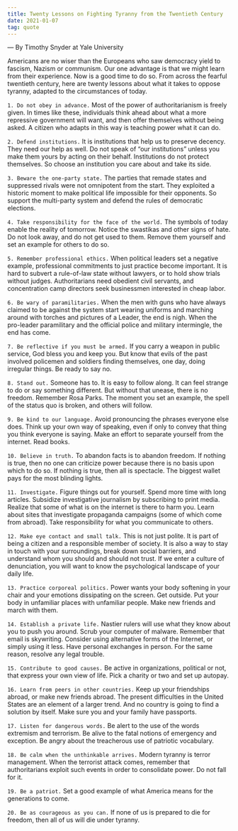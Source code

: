 ```yaml
---
title: Twenty Lessons on Fighting Tyranny from the Twentieth Century
date: 2021-01-07
tag: quote
---
```


— By Timothy Snyder at Yale University

Americans are no wiser than the Europeans who saw democracy yield to fascism, Nazism or communism. Our one advantage is
that we might learn from their experience. Now is a good time to do so. From across the fearful twentieth century, here
are twenty lessons about what it takes to oppose tyranny, adapted to the circumstances of today.

`1. Do not obey in advance.` Most of the power of authoritarianism is freely given. In times like these, individuals
think ahead about what a more repressive government will want, and then offer themselves without being asked. A citizen
who adapts in this way is teaching power what it can do.

`2. Defend institutions.` It is institutions that help us to preserve decency. They need our help as well. Do not speak
of “our institutions” unless you make them yours by acting on their behalf. Institutions do not protect themselves. So
choose an institution you care about and take its side.

`3. Beware the one-party state.` The parties that remade states and suppressed rivals were not omnipotent from the
start. They exploited a historic moment to make political life impossible for their opponents. So support the
multi-party system and defend the rules of democratic elections.

`4. Take responsibility for the face of the world.` The symbols of today enable the reality of tomorrow. Notice the
swastikas and other signs of hate. Do not look away, and do not get used to them. Remove them yourself and set an
example for others to do so.

`5. Remember professional ethics.` When political leaders set a negative example, professional commitments to just
practice become important. It is hard to subvert a rule-of-law state without lawyers, or to hold show trials without
judges. Authoritarians need obedient civil servants, and concentration camp directors seek businessmen interested in
cheap labor.

`6. Be wary of paramilitaries.` When the men with guns who have always claimed to be against the system start wearing
uniforms and marching around with torches and pictures of a Leader, the end is nigh. When the pro-leader paramilitary
and the official police and military intermingle, the end has come.

`7. Be reflective if you must be armed.` If you carry a weapon in public service, God bless you and keep you. But know
that evils of the past involved policemen and soldiers finding themselves, one day, doing irregular things. Be ready to
say no.

`8. Stand out.` Someone has to. It is easy to follow along. It can feel strange to do or say something different. But
without that unease, there is no freedom. Remember Rosa Parks. The moment you set an example, the spell of the status
quo is broken, and others will follow.

`9. Be kind to our language.` Avoid pronouncing the phrases everyone else does. Think up your own way of speaking, even
if only to convey that thing you think everyone is saying. Make an effort to separate yourself from the internet. Read
books.

`10. Believe in truth.` To abandon facts is to abandon freedom. If nothing is true, then no one can criticize power
because there is no basis upon which to do so. If nothing is true, then all is spectacle. The biggest wallet pays for
the most blinding lights.

`11. Investigate.` Figure things out for yourself. Spend more time with long articles. Subsidize investigative
journalism by subscribing to print media. Realize that some of what is on the internet is there to harm you. Learn about
sites that investigate propaganda campaigns (some of which come from abroad). Take responsibility for what you
communicate to others.

`12. Make eye contact and small talk.` This is not just polite. It is part of being a citizen and a responsible member
of society. It is also a way to stay in touch with your surroundings, break down social barriers, and understand whom
you should and should not trust. If we enter a culture of denunciation, you will want to know the psychological
landscape of your daily life.

`13. Practice corporeal politics.` Power wants your body softening in your chair and your emotions dissipating on the
screen. Get outside. Put your body in unfamiliar places with unfamiliar people. Make new friends and march with them.

`14. Establish a private life.` Nastier rulers will use what they know about you to push you around. Scrub your computer
of malware. Remember that email is skywriting. Consider using alternative forms of the Internet, or simply using it
less. Have personal exchanges in person. For the same reason, resolve any legal trouble.

`15. Contribute to good causes.` Be active in organizations, political or not, that express your own view of life. Pick
a charity or two and set up autopay.

`16. Learn from peers in other countries.` Keep up your friendships abroad, or make new friends abroad. The present
difficulties in the United States are an element of a larger trend. And no country is going to find a solution by
itself. Make sure you and your family have passports.

`17. Listen for dangerous words.` Be alert to the use of the words extremism and terrorism. Be alive to the fatal
notions of emergency and exception. Be angry about the treacherous use of patriotic vocabulary.

`18. Be calm when the unthinkable arrives.` Modern tyranny is terror management. When the terrorist attack comes,
remember that authoritarians exploit such events in order to consolidate power. Do not fall for it.

`19. Be a patriot.` Set a good example of what America means for the generations to come.

`20. Be as courageous as you can.` If none of us is prepared to die for freedom, then all of us will die under tyranny.

